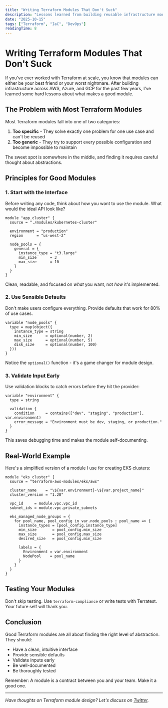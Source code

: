 ```yaml
---
title: "Writing Terraform Modules That Don't Suck"
description: "Lessons learned from building reusable infrastructure modules across three cloud providers. Spoiler: it's all about the abstractions."
date: "2025-10-15"
tags: ["Terraform", "IaC", "DevOps"]
readingTime: 8
---
```


# Writing Terraform Modules That Don't Suck

If you've ever worked with Terraform at scale, you know that modules can either be your best friend or your worst nightmare. After building infrastructure across AWS, Azure, and GCP for the past few years, I've learned some hard lessons about what makes a good module.

## The Problem with Most Terraform Modules

Most Terraform modules fall into one of two categories:

1. **Too specific** - They solve exactly one problem for one use case and can't be reused
2. **Too generic** - They try to support every possible configuration and become impossible to maintain

The sweet spot is somewhere in the middle, and finding it requires careful thought about abstractions.

## Principles for Good Modules

### 1. Start with the Interface

Before writing any code, think about how you want to use the module. What would the ideal API look like?

```hcl
module "app_cluster" {
  source = "./modules/kubernetes-cluster"
  
  environment = "production"
  region      = "us-west-2"
  
  node_pools = {
    general = {
      instance_type = "t3.large"
      min_size      = 3
      max_size      = 10
    }
  }
}
```

Clean, readable, and focused on *what* you want, not *how* it's implemented.

### 2. Use Sensible Defaults

Don't make users configure everything. Provide defaults that work for 80% of use cases.

```hcl
variable "node_pools" {
  type = map(object({
    instance_type = string
    min_size      = optional(number, 2)
    max_size      = optional(number, 5)
    disk_size     = optional(number, 100)
  }))
}
```

Notice the `optional()` function - it's a game changer for module design.

### 3. Validate Input Early

Use validation blocks to catch errors before they hit the provider:

```hcl
variable "environment" {
  type = string
  
  validation {
    condition     = contains(["dev", "staging", "production"], var.environment)
    error_message = "Environment must be dev, staging, or production."
  }
}
```

This saves debugging time and makes the module self-documenting.

## Real-World Example

Here's a simplified version of a module I use for creating EKS clusters:

```hcl
module "eks_cluster" {
  source = "terraform-aws-modules/eks/aws"
  
  cluster_name    = "\${var.environment}-\${var.project_name}"
  cluster_version = "1.28"
  
  vpc_id     = module.vpc.vpc_id
  subnet_ids = module.vpc.private_subnets
  
  eks_managed_node_groups = {
    for pool_name, pool_config in var.node_pools : pool_name => {
      instance_types = [pool_config.instance_type]
      min_size       = pool_config.min_size
      max_size       = pool_config.max_size
      desired_size   = pool_config.min_size
      
      labels = {
        Environment = var.environment
        NodePool    = pool_name
      }
    }
  }
}
```

## Testing Your Modules

Don't skip testing. Use `terraform-compliance` or write tests with Terratest. Your future self will thank you.

## Conclusion

Good Terraform modules are all about finding the right level of abstraction. They should:

- Have a clean, intuitive interface
- Provide sensible defaults
- Validate inputs early
- Be well-documented
- Be thoroughly tested

Remember: A module is a contract between you and your team. Make it a good one.

---

*Have thoughts on Terraform module design? Let's discuss on [Twitter](https://x.com/botisarkar).*



